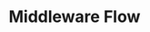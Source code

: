 ---
id: "express_tf_hard_001"
questionType: "TRUE_FALSE"
title: "Middleware Flow"
statement: "If next() is not called in middleware, the request will hang and no further processing occurs."
difficulty: "HARD"
category: "Express"
correctAnswer: true
explanation: "Without calling next(), Express does not proceed to the next middleware or route handler."
---